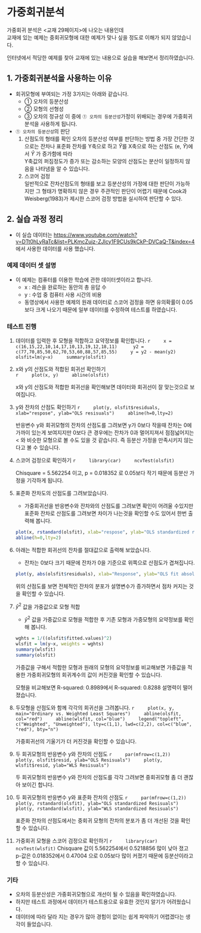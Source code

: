 # 가중회귀분석
가중회귀 분석은 <교재 29페이지>에 나오는 내용인데  
교재에 있는 예제는 중회귀모형에 대한 예제가 맞나 싶을 정도로 이해가 되지 않았습니다.  

인터넷에서 적당한 예제를 찾아 교재에 있는 내용으로 실습을 해보면서 정리하였습니다.

## 1. 가중회귀분석을 사용하는 이유
- 회귀모형에 부여되는 가정 3가지는 아래와 같습니다.
  - ① 오차의 등분산성
  - ② 모형의 선형성
  - ③ 오차의 정규성
    이 중에 `① 오차의 등분산성`가정이 위배되는 경우에 가중회귀분석을 사용하게 됩니다.
- `① 오차의 등분산성`의 판단
  1. 산점도의 형태를 확인 
     오차의 등분산성 여부를 판단하는 방법 중 가장 간단한 것으로는 잔차나 표준화 잔차를 Y축으로 하고
     $\hat{Y}$를 X축으로 하는 산점도 (e, $\hat{Y}$)에서 $\hat{Y}$ 가 증가함에 따라  
     Y축값의 퍼짐정도가 증가 또는 감소하는 모양의 산점도는 분산이 일정하지 않음을 나타냄을 알 수 있습니다.
  2. 스코어 검정  
     일반적으로 잔차산점도의 형태를 보고 등분산성의 가정에 대한 판단이 가능하지만 그 형태가 명확하지 않은 경우
     주관적인 판단이 어렵기 때문에 Cook과 Weisberg(1983)가 제시한 스코어 검정 방법을 실시하여 판단할 수 있다.

## 2. 실습 과정 정리
- 이 실습 데이터는 <https://www.youtube.com/watch?v=DTt0hLyRaTc&list=PLKmcZujz-ZJlcy1F9CUs9kCkP-DVCaQ-T&index=4>
  에서 사용한 데이터를 사용 했습니다.

### 예제 데이터 셋 설명
- 이 예제는 컴퓨터를 이용한 학습에 관한 데이터셋이라고 합니다.
  - x : 레슨을 완료하는 동안의 총 응답 수
  - y : 수업 중 컴퓨터 사용 시간의 비용
  - 동영상에서 사용한 예제의 원래 데이터로 스코어 검정을 하면 유의확률이 
    0.05보다 크게 나오기 때문에 일부 데이터를 수정하여 테스트를 하였습니다.

### 테스트 진행
1. 데이터를 입력한 후 모형을 적합하고 요약정보를 확인합니다. 
    ```r
    x = c(16,15,22,10,14,17,10,13,19,12,18,11) 
    y2 = c(77,70,85,50,62,70,53,60,88,57,85,55)
    y = y2 - mean(y2)
    olsfit=lm(y~x)
    summary(olsfit)
    ```

2. x와 y의 산점도와 적합된 회귀선 확인하기  
    ```r
    plot(x, y)
    abline(olsfit)
    ```

    x와 y의 산점도와 적합한 회귀선을 확인해보면 데이터와 회귀선이 잘 맞는것으로 보여집니다.

3. y와 잔차의 산점도 확인하기 
    ```r
    plot(y, olsfit$residuals, xlab="respose", ylab="OLS resisuals")
    abline(h=0,lty=2)
    ```

    반응변수 y와 회귀모형의 잔차의 산점도를 그려보면 y가 0보다 작을때 잔차는 0에 가까이 있는게 
    보여지지만 0보다 큰 경우에는 잔차가 0과 멀어지져서 점점넓어지는 \< 와 
    비슷한 모형으로 볼 수도 있을 것 같습니다. 즉 등분산 가정을 만족시키지 않는다고 볼 수 있습니다.

4. 스코어 검정으로 확인하기
    ```r
    library(car)
    ncvTest(olsfit)
    ```
    
    Chisquare = 5.562254 이고, p = 0.018352 로 0.05보다 작기 때문에 등분산 가정을 기각하게 됩니다.

5. 표준화 잔차도의 산점도를 그려보았습니다.
   - 가중회귀선을 반응변수와 잔차와의 산점도를 그려보면 확인이 어려울 수있지만  
     표준화 잔차로 산점도를 그려보면 차이가 나는것을 확인할 수도 있어서 한번 출력해 봅니다.
    ```r
    plot(x, rstandard(olsfit), xlab="respose", ylab="OLS standardized resisuals")
    abline(h=0,lty=2)
    ```

6. 아래는 적합한 회귀선의 잔차를 절대값으로 출력해 보았습니다. 
   - 잔차는 0보다 크기 때문에 잔차가 0을 기준으로 위쪽으로 산점도가 겹쳐집니다.
    ```r
    plot(y, abs(olsfit$residuals), xlab="Response", ylab="OLS fit absolute value of residuals")
    ```

    위의 산점도를 보면 전체적인 잔차의 분포가 설명변수가 증가하면서 점차 커지는 것을 확인할 수 있습니다.

7. $\hat{y}^2$ 값을 가중값으로 모형 적합

    -   $\hat{y}^2$ 값을 가중값으로 모형을 적합한 후 기존 모형과 가중모형의 요약정보를 확인해 봅니다.

    ```r
    wghts = 1/((olsfit$fitted.values)^2)
    wlsfit = lm(y~x, weights = wghts)
    summary(wlsfit)
    summary(olsfit)
    ```

    가중값을 구해서 적합한 모형과 원래의 모형의 요약정보를 비교해보면 가중값을 적용한 가중회귀모형의 
    회귀계수의 값이 커진것을 확인할 수 있습니다. 
    
    모형을 비교해보면 R-squared:  0.8989에서 R-squared:  0.8288 설명력이 떨어졌습니다.


8. 두모형을 산점도와 함께 각각의 회귀선을 그려봅니다. 
    ```r
    plot(x, y, main="Ordinary vs. Weighted Least Squares")
    abline(olsfit, col="red")
    abline(wlsfit, col="blue")
    legend("topleft", c("Weighted", "Unweighted"), lty=c(1,1), lwd=c(2,2), col=c("blue", "red"), bty="n")
    ```

    가중회귀선의 기울기가 더 커진것을 확인할 수 있습니다.

9.  두 회귀모형의 반응변수 y와 잔차의 산점도 
    ```r
    par(mfrow=c(1,2))
    plot(y, olsfit$resid, ylab="OLS Resisuals")
    plot(y, wlsfit$resid, ylab="WLS Resisuals")
    ```

    두 회귀모형의 반응변수 y와 잔차의 산점도를 각각 그려보면 중회귀모형 좀 더 괜찮아 보이긴 합니다.

10. 두 회귀모형의 반응변수 y와 표준화 잔차의 산점도 
    ```r
    par(mfrow=c(1,2))
    plot(y, rstandard(olsfit), ylab="OLS standardized Resisuals")
    plot(y, rstandard(wlsfit), ylab="WLS standardized Resisuals")
    ```

    표준화 잔차의 산점도에서는 중회귀 모형의 잔차의 분포가 좀 더 개선된 것을 확인할 수 있습니다.

11. 가중회귀 모형을 스코어 검정으로 확인하기 
    ```r
    library(car)
    ncvTest(wlsfit)
    ```
     Chisquare 값이 5.562254에서 0.5218856 많이 낮아 졌고  
     p-값은 0.018352에서 0.47004 으로 0.05보다 많이 커졌기 때문에 등분산이라고 할 수 있습니다.

### 기타
- 오차의 등분산성은 가중회귀모형으로 개선이 될 수 있음을 확인하였습니다.
- 하지만 테스트 과정에서 데이터가 테스트용으로 유효한 것인지 알기가 어려웠습니다.
- 데이터에 따라 달라 지는 경우가 많아 경험이 없이는 쉽게 파악하기 어렵겠다는 생각이 들었습니다.

